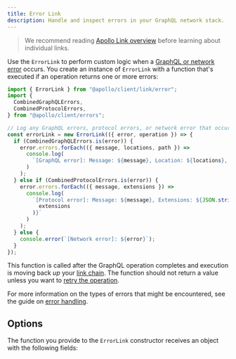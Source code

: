 ```yaml
---
title: Error Link
description: Handle and inspect errors in your GraphQL network stack.
---
```


> We recommend reading [Apollo Link overview](./introduction/) before learning about individual links.

Use the `ErrorLink` to perform custom logic when a [GraphQL or network error](../../data/error-handling/) occurs. You create an instance of `ErrorLink` with a function that's executed if an operation returns one or more errors:

```js
import { ErrorLink } from "@apollo/client/link/error";
import {
  CombinedGraphQLErrors,
  CombinedProtocolErrors,
} from "@apollo/client/errors";

// Log any GraphQL errors, protocol errors, or network error that occurred
const errorLink = new ErrorLink(({ error, operation }) => {
  if (CombinedGraphQLErrors.is(error)) {
    error.errors.forEach(({ message, locations, path }) =>
      console.log(
        `[GraphQL error]: Message: ${message}, Location: ${locations}, Path: ${path}`
      )
    );
  } else if (CombinedProtocolErrors.is(error)) {
    error.errors.forEach(({ message, extensions }) =>
      console.log(
        `[Protocol error]: Message: ${message}, Extensions: ${JSON.stringify(
          extensions
        )}`
      )
    );
  } else {
    console.error(`[Network error]: ${error}`);
  }
});
```

This function is called after the GraphQL operation completes and execution is moving back _up_ your [link chain](./introduction/#handling-a-response). The function should not return a value unless you want to [retry the operation](../../data/error-handling#retrying-operations).

For more information on the types of errors that might be encountered, see the guide on [error handling](../../data/error-handling).

## Options

The function you provide to the `ErrorLink` constructor receives an object with the following fields:

<InterfaceDetails
  canonicalReference="@apollo/client!ErrorLink.ErrorHandlerOptions:interface"
  headingLevel={3}
  displayName="ErrorLink.ErrorHandlerOptions"
/>
